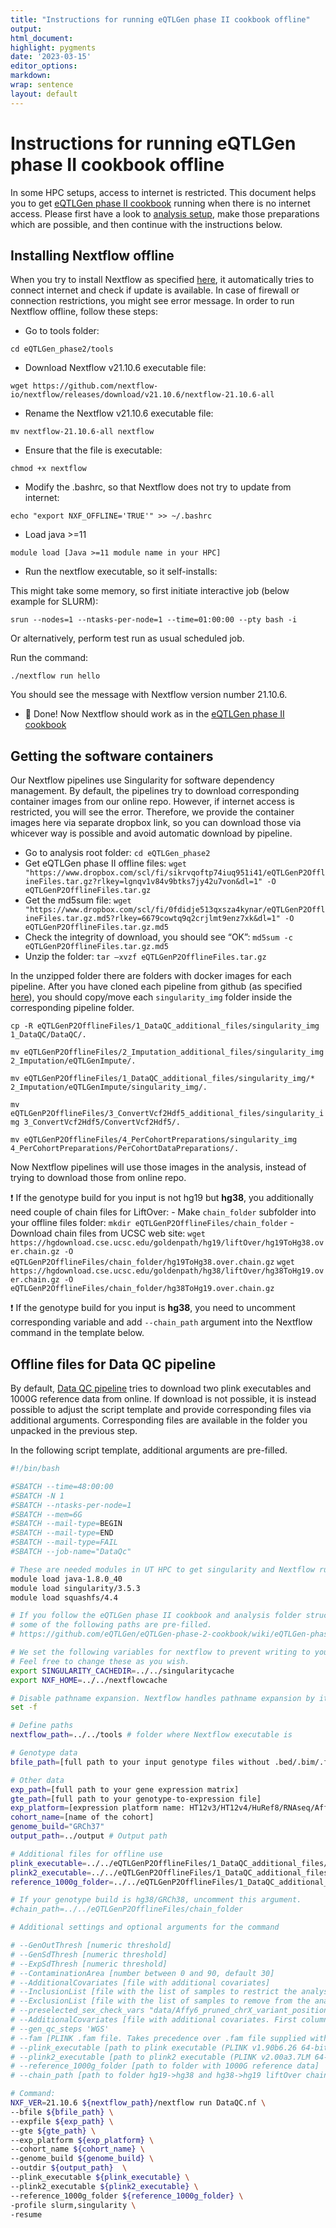 ```yaml
---
title: "Instructions for running eQTLGen phase II cookbook offline"
output:
html_document:
highlight: pygments
date: '2023-03-15'
editor_options:
markdown:
wrap: sentence
layout: default
---
```


# Instructions for running eQTLGen phase II cookbook offline

In some HPC setups, access to internet is restricted. This document helps you to get [eQTLGen phase II cookbook](eQTLGen-p2-cookbook.html) running when there is no internet access. Please first have a look to [analysis setup](eQTLGen-p2-cookbook.html#setup), make those preparations which are possible, and then continue with the instructions below.

## Installing Nextflow offline

When you try to install Nextflow as specified [here](https://www.nextflow.io/docs/latest/getstarted.html#installation), it automatically tries to connect internet and check if update is available. In case of firewall or connection restrictions, you might see error message. In order to run Nextflow offline, follow these steps:

- Go to tools folder:

`cd eQTLGen_phase2/tools`

- Download Nextflow v21.10.6 executable file:

`wget https://github.com/nextflow-io/nextflow/releases/download/v21.10.6/nextflow-21.10.6-all`

- Rename the Nextflow v21.10.6 executable file:

`mv nextflow-21.10.6-all nextflow`

- Ensure that the file is executable:

`chmod +x nextflow`

- Modify the .bashrc, so that Nextflow does not try to update from internet:

`echo "export NXF_OFFLINE='TRUE'" >> ~/.bashrc`

- Load java >=11

`module load [Java >=11 module name in your HPC]`

- Run the nextflow executable, so it self-installs:

This might take some memory, so first initiate interactive job (below example for SLURM):

`srun --nodes=1 --ntasks-per-node=1 --time=01:00:00 --pty bash -i`

Or alternatively, perform test run as usual scheduled job.

Run the command:

`./nextflow run hello`

You should see the message with Nextflow version number 21.10.6.

- 🎉 Done! Now Nextflow should work as in the [eQTLGen phase II cookbook](eQTLGen-p2-cookbook.html)

## Getting the software containers

Our Nextflow pipelines use Singularity for software dependency management. By default, the pipelines try to download corresponding container images from our online repo. However, if internet access is restricted, you will see the error. Therefore, we provide the container images here via separate dropbox link, so you can download those via whicever way is possible and avoid automatic download by pipeline.

- Go to analysis root folder:
  `cd eQTLGen_phase2`
- Get eQTLGen phase II offline files:
  `wget "https://www.dropbox.com/scl/fi/sikrvqoftp74iuq951i41/eQTLGenP2OfflineFiles.tar.gz?rlkey=lgnqv1v84v9btks7jy42u7von&dl=1" -O eQTLGenP2OfflineFiles.tar.gz`
- Get the md5sum file:
  `wget "https://www.dropbox.com/scl/fi/0fdidje513qxsza4kynar/eQTLGenP2OfflineFiles.tar.gz.md5?rlkey=6679cowtq9q2crjlmt9enz7xk&dl=1" -O eQTLGenP2OfflineFiles.tar.gz.md5`
- Check the integrity of download, you should see "OK":
  `md5sum -c eQTLGenP2OfflineFiles.tar.gz.md5`
- Unzip the folder:
  `tar –xvzf eQTLGenP2OfflineFiles.tar.gz`

In the unzipped folder there are folders with docker images for each pipeline. After you have cloned each pipeline from github (as specified [here](eQTLGen-p2-cookbook.html#setup)), you should copy/move each `singularity_img` folder inside the corresponding pipeline folder.

`cp -R eQTLGenP2OfflineFiles/1_DataQC_additional_files/singularity_img 1_DataQC/DataQC/.`

`mv eQTLGenP2OfflineFiles/2_Imputation_additional_files/singularity_img 2_Imputation/eQTLGenImpute/.`

`mv eQTLGenP2OfflineFiles/1_DataQC_additional_files/singularity_img/* 2_Imputation/eQTLGenImpute/singularity_img/.`

`mv eQTLGenP2OfflineFiles/3_ConvertVcf2Hdf5_additional_files/singularity_img 3_ConvertVcf2Hdf5/ConvertVcf2Hdf5/.`

`mv eQTLGenP2OfflineFiles/4_PerCohortPreparations/singularity_img 4_PerCohortPreparations/PerCohortDataPreparations/.`

Now Nextflow pipelines will use those images in the analysis, instead of trying to download those from online repo. 

❗ If the genotype build for you input is not hg19 but **hg38**, you additionally need couple of chain files for LiftOver:
- Make `chain_folder` subfolder into your offline files folder:
  `mkdir eQTLGenP2OfflineFiles/chain_folder`
- Download chain files from UCSC web site:
  `wget https://hgdownload.cse.ucsc.edu/goldenpath/hg19/liftOver/hg19ToHg38.over.chain.gz -O eQTLGenP2OfflineFiles/chain_folder/hg19ToHg38.over.chain.gz`
  `wget https://hgdownload.cse.ucsc.edu/goldenpath/hg38/liftOver/hg38ToHg19.over.chain.gz -O eQTLGenP2OfflineFiles/chain_folder/hg38ToHg19.over.chain.gz`

❗ If the genotype build for you input is **hg38**, you need to uncomment corresponding variable and add `--chain_path` argument into the Nextflow command in the template below.

## Offline files for Data QC pipeline

By default, [Data QC pipeline](eQTLGen-p2-cookbook.html#1-data-qc) tries to download two plink executables and 1000G reference data from online. If download is not possible, it is instead possible to adjust the script template and provide corresponding files via additional arguments. Corresponding files are available in the folder you unpacked in the previous step.

In the following script template, additional arguments are pre-filled.

```bash
#!/bin/bash

#SBATCH --time=48:00:00
#SBATCH -N 1
#SBATCH --ntasks-per-node=1
#SBATCH --mem=6G
#SBATCH --mail-type=BEGIN
#SBATCH --mail-type=END
#SBATCH --mail-type=FAIL
#SBATCH --job-name="DataQc"

# These are needed modules in UT HPC to get singularity and Nextflow running. Replace with appropriate ones for your HPC.
module load java-1.8.0_40
module load singularity/3.5.3
module load squashfs/4.4

# If you follow the eQTLGen phase II cookbook and analysis folder structure,
# some of the following paths are pre-filled.
# https://github.com/eQTLGen/eQTLGen-phase-2-cookbook/wiki/eQTLGen-phase-II-cookbook

# We set the following variables for nextflow to prevent writing to your home directory (and potentially filling it completely)
# Feel free to change these as you wish.
export SINGULARITY_CACHEDIR=../../singularitycache
export NXF_HOME=../../nextflowcache

# Disable pathname expansion. Nextflow handles pathname expansion by itself.
set -f

# Define paths
nextflow_path=../../tools # folder where Nextflow executable is

# Genotype data
bfile_path=[full path to your input genotype files without .bed/.bim/.fam extension]

# Other data
exp_path=[full path to your gene expression matrix]
gte_path=[full path to your genotype-to-expression file]
exp_platform=[expression platform name: HT12v3/HT12v4/HuRef8/RNAseq/AffyU219/AffyHumanExon]
cohort_name=[name of the cohort]
genome_build="GRCh37"
output_path=../output # Output path

# Additional files for offline use
plink_executable=../../eQTLGenP2OfflineFiles/1_DataQC_additional_files/plink_executables/plink
plink2_executable=../../eQTLGenP2OfflineFiles/1_DataQC_additional_files/plink_executables/plink2
reference_1000g_folder=../../eQTLGenP2OfflineFiles/1_DataQC_additional_files/bigsnpr_reference/

# If your genotype build is hg38/GRCh38, uncomment this argument.
#chain_path=../../eQTLGenP2OfflineFiles/chain_folder

# Additional settings and optional arguments for the command

# --GenOutThresh [numeric threshold]
# --GenSdThresh [numeric threshold]
# --ExpSdThresh [numeric threshold]
# --ContaminationArea [number between 0 and 90, default 30]
# --AdditionalCovariates [file with additional covariates]
# --InclusionList [file with the list of samples to restrict the analysis]
# --ExclusionList [file with the list of samples to remove from the analysis]
# --preselected_sex_check_vars "data/Affy6_pruned_chrX_variant_positions.txt"
# --AdditionalCovariates [file with additional covariates. First column should be `SampleID`]
# --gen_qc_steps 'WGS'
# --fam [PLINK .fam file. Takes precedence over .fam file supplied with `--bfile`]
# --plink_executable [path to plink executable (PLINK v1.90b6.26 64-bit)]
# --plink2_executable [path to plink2 executable (PLINK v2.00a3.7LM 64-bit Intel)]
# --reference_1000g_folder [path to folder with 1000G reference data]
# --chain_path [path to folder hg19->hg38 and hg38->hg19 liftOver chain files]

# Command:
NXF_VER=21.10.6 ${nextflow_path}/nextflow run DataQC.nf \
--bfile ${bfile_path} \
--expfile ${exp_path} \
--gte ${gte_path} \
--exp_platform ${exp_platform} \
--cohort_name ${cohort_name} \
--genome_build ${genome_build} \
--outdir ${output_path}  \
--plink_executable ${plink_executable} \
--plink2_executable ${plink2_executable} \
--reference_1000g_folder ${reference_1000g_folder} \
-profile slurm,singularity \
-resume
```
